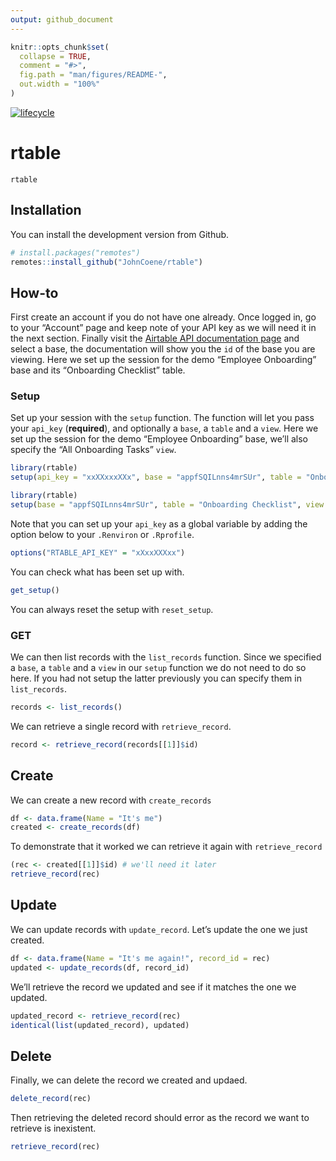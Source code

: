 ```yaml
---
output: github_document
---
```


```r
knitr::opts_chunk$set(
  collapse = TRUE,
  comment = "#>",
  fig.path = "man/figures/README-",
  out.width = "100%"
)
```
[![lifecycle](https://img.shields.io/badge/lifecycle-maturing-blue.svg)](https://www.tidyverse.org/lifecycle/#maturing)

# rtable

`rtable` 

## Installation

You can install the development version from Github.

```r
# install.packages("remotes")
remotes::install_github("JohnCoene/rtable")
```

## How-to

First create an account if you do not have one already. Once logged in, go to your "Account" page and keep note of your API key as we will need it in the next section. Finally visit the [Airtable API documentation page](https://airtable.com/api) and select a base, the documentation will show you the `id` of the base you are viewing. Here we set up the session for the demo "Employee Onboarding" base and its "Onboarding Checklist" table. 

### Setup

Set up your session with the `setup` function. The function will let you pass your `api_key` (__required__), and optionally a `base`, a `table` and a `view`. Here we set up the session for the demo "Employee Onboarding" base, we'll also specify the "All Onboarding Tasks" `view`.

```r
library(rtable)
setup(api_key = "xxXXxxxXXx", base = "appfSQILnns4mrSUr", table = "Onboarding Checklist", view = "All Onboarding Tasks")
```

```r
library(rtable)
setup(base = "appfSQILnns4mrSUr", table = "Onboarding Checklist", view = "All Onboarding Tasks")
```

Note that you can set up your `api_key` as a global variable by adding the option below to your `.Renviron` or `.Rprofile`.

```r
options("RTABLE_API_KEY" = "xXxxXXXxx")
```

You can check what has been set up with.

```r
get_setup()
```

You can always reset the setup with `reset_setup`.

### GET

We can then list records with the `list_records` function. Since we specified a `base`, a `table` and a `view` in our `setup` function we do not need to do so here. If you had not setup the latter previously you can specify them in `list_records`.

```r
records <- list_records()
```

We can retrieve a single record with `retrieve_record`.

```r
record <- retrieve_record(records[[1]]$id)
```

## Create

We can create a new record with `create_records`

```r
df <- data.frame(Name = "It's me")
created <- create_records(df)
```

To demonstrate that it worked we can retrieve it again with `retrieve_record`

```r
(rec <- created[[1]]$id) # we'll need it later
retrieve_record(rec)
```

## Update

We can update records with `update_record`. Let's update the one we just created.

```r
df <- data.frame(Name = "It's me again!", record_id = rec)
updated <- update_records(df, record_id)
```

We'll retrieve the record we updated and see if it matches the one we updated.

```r
updated_record <- retrieve_record(rec)
identical(list(updated_record), updated)
```

## Delete

Finally, we can delete the record we created and updaed.

```r
delete_record(rec)
```

Then retrieving the deleted record should error as the record we want to retrieve is inexistent.

```r
retrieve_record(rec)
```